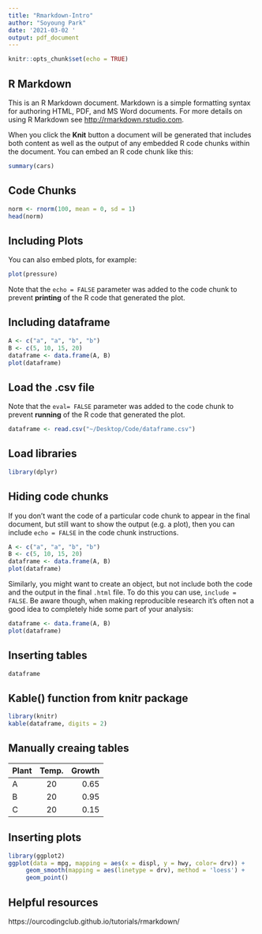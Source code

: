 ```yaml
---
title: "Rmarkdown-Intro"
author: "Soyoung Park"
date: '2021-03-02 '
output: pdf_document
---
```


```r
knitr::opts_chunk$set(echo = TRUE)
```

## R Markdown

<!-- 한글로 보고서도 가능? Shift+Ctrl+C(windows), Shift+CMD+C(macOS)-->

This is an R Markdown document. Markdown is a simple formatting syntax for authoring HTML, PDF, and MS Word documents. For more details on using R Markdown see <http://rmarkdown.rstudio.com>.

When you click the **Knit** button a document will be generated that includes both content as well as the output of any embedded R code chunks within the document. You can embed an R code chunk like this:

```r
summary(cars)
```

## Code Chunks 

```r
norm <- rnorm(100, mean = 0, sd = 1)
head(norm)
```

## Including Plots

You can also embed plots, for example:

```r
plot(pressure)
```


Note that the `echo = FALSE` parameter was added to the code chunk to prevent **printing** of the R code that generated the plot.


## Including dataframe

```r
A <- c("a", "a", "b", "b")
B <- c(5, 10, 15, 20)
dataframe <- data.frame(A, B)
plot(dataframe)
```

## Load the .csv file

Note that the `eval= FALSE` parameter was added to the code chunk to prevent **running** of the R code that generated the plot.

```r
dataframe <- read.csv("~/Desktop/Code/dataframe.csv")
```

## Load libraries

```r
library(dplyr)
```

## Hiding code chunks

If you don’t want the code of a particular code chunk to appear in the final document, but still want to show the output (e.g. a plot), then you can include `echo = FALSE` in the code chunk instructions.


```r
A <- c("a", "a", "b", "b")
B <- c(5, 10, 15, 20)
dataframe <- data.frame(A, B)
plot(dataframe)
```



Similarly, you might want to create an object, but not include both the code and the output in the final `.html` file. To do this you can use, `include = FALSE`. Be aware though, when making reproducible research it’s often not a good idea to completely hide some part of your analysis:

```r
dataframe <- data.frame(A, B)
plot(dataframe)
```


## Inserting tables 

```r
dataframe
```

## Kable() function from knitr package

```r
library(knitr)
kable(dataframe, digits = 2)
```


## Manually creaing tables

| Plant | Temp. | Growth |
|:------|:-----:|-------:|
| A     | 20    | 0.65   |
| B     | 20    | 0.95   |
| C     | 20    | 0.15   |

## Inserting plots

```r
library(ggplot2)
ggplot(data = mpg, mapping = aes(x = displ, y = hwy, color= drv)) + 
     geom_smooth(mapping = aes(linetype = drv), method = 'loess') +
     geom_point()
```





## Helpful resources

https://ourcodingclub.github.io/tutorials/rmarkdown/


